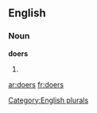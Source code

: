 
==English==

===Noun===
'''doers'''

# {{plural of|[[doer]]}}

[[Category:English plurals]]

[[ar:doers]]
[[fr:doers]]